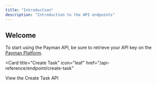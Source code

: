 ```yaml
---
title: "Introduction"
description: "Introduction to the API endpoints"
---
```


## Welcome

To start using the Payman API, be sure to retrieve your API key on the <a href="/main/quickstart">Payman Platform</a>.

<Card
  title="Create Task"
  icon="leaf"
  href="/api-reference/endpoint/create-task"
>
  View the Create Task API
</Card>
